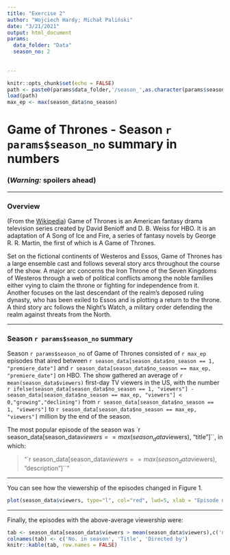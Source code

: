 ```yaml
---
title: "Exercise 2"
author: "Wojciech Hardy; Michał Paliński"
date: "3/21/2021"
output: html_document
params:
  data_folder: "Data"
  season_no: 2
  
  
---
```


```r
knitr::opts_chunk$set(echo = FALSE)
path <- paste0(params$data_folder,'/season_',as.character(params$season_no),'.RData')
load(path)
max_ep <- max(season_data$no_season)
```

# Game of Thrones - Season `r params$season_no` summary in numbers

### __(*Warning:* spoilers ahead)__

***

### Overview

(From the [Wikipedia](https://en.wikipedia.org/wiki/Game_of_Thrones#Premise)) Game of Thrones is an American fantasy drama television series created by David Benioff and D. B. Weiss for HBO. It is an adaptation of A Song of Ice and Fire, a series of fantasy novels by George R. R. Martin, the first of which is A Game of Thrones.

Set on the fictional continents of Westeros and Essos, Game of Thrones has a large ensemble cast and follows several story arcs throughout the course of the show. A major arc concerns the Iron Throne of the Seven Kingdoms of Westeros through a web of political conflicts among the noble families either vying to claim the throne or fighting for independence from it. Another focuses on the last descendant of the realm's deposed ruling dynasty, who has been exiled to Essos and is plotting a return to the throne. A third story arc follows the Night's Watch, a military order defending the realm against threats from the North.

***

### Season `r params$season_no`  summary

Season `r params$season_no`  of Game of Thrones consisted of `r max_ep` episodes that aired between `r season_data[season_data$no_season == 1, "premiere_date"]` and `r season_data[season_data$no_season == max_ep, "premiere_date"]` on HBO. The show gathered an average of `r mean(season_data$viewers)` first-day TV viewers in the US, with the number `r ifelse(season_data[season_data$no_season == 1, "viewers"] - season_data[season_data$no_season == max_ep, "viewers"] < 0,"growing","declining")` from `r season_data[season_data$no_season == 1, "viewers"]` to `r season_data[season_data$no_season == max_ep, "viewers"]` million by the end of the season.

The most popular episode of the season was `r season_data[season_data$viewers == max(season_data$viewers), "title"]``, in which:

> "`r season_data[season_data$viewers == max(season_data$viewers), "description"]``"

***

You can see how the viewership of the episodes changed in Figure 1.

```r
plot(season_data$viewers, type="l", col="red", lwd=5, xlab = "Episode number", ylab = "1st day TV viewers in the US (millions)")
```

***

Finally, the episodes with the above-average viewership were:
```r
tab <- season_data[season_data$viewers > mean(season_data$viewers),c('no_season','title','directed_by')]
colnames(tab) <- c('No. in season', 'Title', 'Directed by')
knitr::kable(tab, row.names = FALSE)
```


